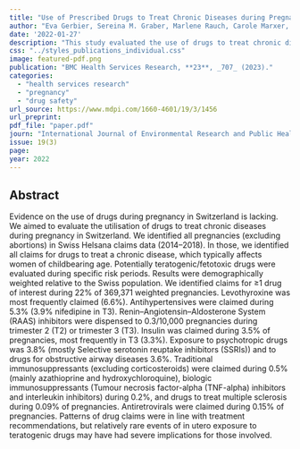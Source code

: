 ```yaml
---
title: "Use of Prescribed Drugs to Treat Chronic Diseases during Pregnancy in Outpatient Care in Switzerland between 2014 and 2018: Descriptive Analysis of Swiss Health Care Claims Data"
author: "Eva Gerbier, Sereina M. Graber, Marlene Rauch, Carole Marxer, Christoph Meier, David Baud, U. Winterfeld, Eva Blozik, Daniel Surbek, Julia Spoendlin, Alice Panchaud"
date: '2022-01-27'
description: "This study evaluated the use of drugs to treat chronic diseases during pregnancy in Switzerland using healthcare claims data from 2014 to 2018. Drugs were claimed in 22% of pregnancies, with levothyroxine (6.6%) and antihypertensives (5.3%) being the most frequently prescribed. Patterns of drug claims were in line with treatment recommendations, but relatively rare events of in utero exposure to teratogenic drugs may have had severe implications for those involved."
css: "../styles_publications_individual.css"
image: featured-pdf.png
publication: "BMC Health Services Research, **23**, _707_ (2023)."
categories:
  - "health services research"
  - "pregnancy" 
  - "drug safety"
url_source: https://www.mdpi.com/1660-4601/19/3/1456
url_preprint: 
pdf_file: "paper.pdf"
journ: "International Journal of Environmental Research and Public Health"
issue: 19(3)
page: 
year: 2022
---
```


## Abstract

Evidence on the use of drugs during pregnancy in Switzerland is lacking. We aimed to evaluate the utilisation of drugs to treat chronic diseases during pregnancy in Switzerland. We identified all pregnancies (excluding abortions) in Swiss Helsana claims data (2014--2018). In those, we identified all claims for drugs to treat a chronic disease, which typically affects women of childbearing age. Potentially teratogenic/fetotoxic drugs were evaluated during specific risk periods. Results were demographically weighted relative to the Swiss population. We identified claims for ≥1 drug of interest during 22% of 369,371 weighted pregnancies. Levothyroxine was most frequently claimed (6.6%). Antihypertensives were claimed during 5.3% (3.9% nifedipine in T3). Renin--Angiotensin--Aldosterone System (RAAS) inhibitors were dispensed to 0.3/10,000 pregnancies during trimester 2 (T2) or trimester 3 (T3). Insulin was claimed during 3.5% of pregnancies, most frequently in T3 (3.3%). Exposure to psychotropic drugs was 3.8% (mostly Selective serotonin reuptake inhibitors (SSRIs)) and to drugs for obstructive airway diseases 3.6%. Traditional immunosuppressants (excluding corticosteroids) were claimed during 0.5% (mainly azathioprine and hydroxychloroquine), biologic immunosuppressants (Tumour necrosis factor-alpha (TNF-alpha) inhibitors and interleukin inhibitors) during 0.2%, and drugs to treat multiple sclerosis during 0.09% of pregnancies. Antiretrovirals were claimed during 0.15% of pregnancies. Patterns of drug claims were in line with treatment recommendations, but relatively rare events of in utero exposure to teratogenic drugs may have had severe implications for those involved.

